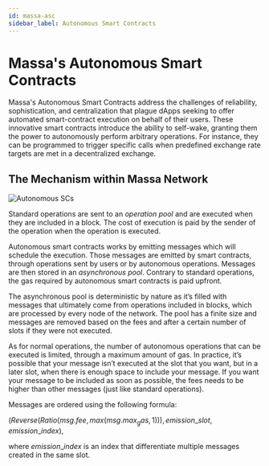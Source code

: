 ```yaml
---
id: massa-asc
sidebar_label: Autonomous Smart Contracts
---
```

# Massa's Autonomous Smart Contracts

Massa's Autonomous Smart Contracts address the challenges of reliability, sophistication, and centralization that plague dApps 
seeking to offer automated smart-contract execution on behalf of their users. 
These innovative smart contracts introduce the ability to self-wake, granting them the power to autonomously perform arbitrary operations. 
For instance, they can be programmed to trigger specific calls when predefined exchange rate targets are met in a decentralized exchange.

## The Mechanism within Massa Network

![Autonomous SCs](./autonomous-sc.webp)

Standard operations are sent to an *operation pool* and are executed when they are included in a block. The cost of
execution is paid by the sender of the operation when the operation is executed.

Autonomous smart contracts works by emitting messages which will schedule the execution. Those messages are emitted
by smart contracts, through operations sent by users or by autonomous operations. Messages are then stored in an
*asynchronous pool*. Contrary to standard operations, the gas required by autonomous smart contracts is paid upfront.

The asynchronous pool is deterministic by nature as it’s filled with messages that ultimately come from operations
included in blocks, which are processed by every node of the network. The pool has a finite size and messages
are removed based on the fees and after a certain number of slots if they were not executed.

As for normal operations, the number of autonomous operations that can be executed is limited, through a maximum amount
of gas. In practice, it’s possible that your message isn’t executed at the slot that you want, but in a later slot,
when there is enough space to include your message. If you want your message to be included as soon as possible, the
fees needs to be higher than other messages (just like standard operations).

Messages are ordered using the following formula:

$(Reverse(Ratio(msg.fee, max(msg.max_gas,1))), emission\_slot, emission\_index),$

where $emission\_index$ is an index that differentiate multiple messages created in the same slot.
